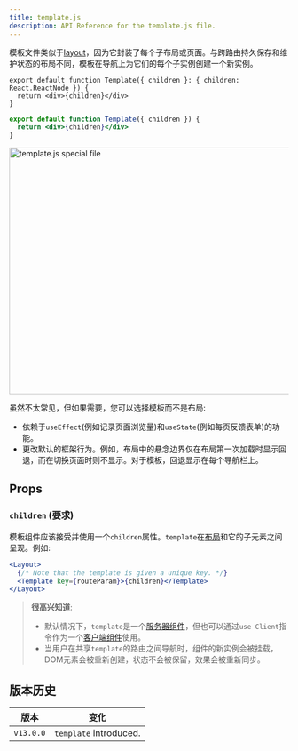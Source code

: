 ```yaml
---
title: template.js
description: API Reference for the template.js file.
---
```


模板文件类似于[layout](/docs/app/building-your-application/routing/pages-and-layouts#layouts)，因为它封装了每个子布局或页面。与跨路由持久保存和维护状态的布局不同，模板在导航上为它们的每个子实例创建一个新实例。

```tsx title="app/template.tsx" switcher
export default function Template({ children }: { children: React.ReactNode }) {
  return <div>{children}</div>
}
```

```jsx filename="app/template.jsx" switcher
export default function Template({ children }) {
  return <div>{children}</div>
}
```

<Image
  alt="template.js special file"
  srcLight="/docs/light/template-special-file.png"
  srcDark="/docs/dark/template-special-file.png"
  width="1600"
  height="444"
/>

虽然不太常见，但如果需要，您可以选择模板而不是布局:

- 依赖于`useEffect`(例如记录页面浏览量)和`useState`(例如每页反馈表单)的功能。
- 更改默认的框架行为。例如，布局中的悬念边界仅在布局第一次加载时显示回退，而在切换页面时则不显示。对于模板，回退显示在每个导航栏上。

## Props

### `children` (要求)

模板组件应该接受并使用一个`children`属性。`template`在[布局](/docs/app/api-reference/file-conventions/layout)和它的子元素之间呈现。例如:

```jsx filename="Output"
<Layout>
  {/* Note that the template is given a unique key. */}
  <Template key={routeParam}>{children}</Template>
</Layout>
```

> **很高兴知道**:
>
> - 默认情况下，`template`是一个[服务器组件](/docs/app/building-your-application/rendering/server-components)，但也可以通过`use Client`指令作为一个[客户端组件](/docs/app/building-your-application/rendering/client-components)使用。
> - 当用户在共享`template`的路由之间导航时，组件的新实例会被挂载，DOM元素会被重新创建，状态不会被保留，效果会被重新同步。

## 版本历史

| 版本      | 变化                   |
| --------- | ---------------------- |
| `v13.0.0` | `template` introduced. |
